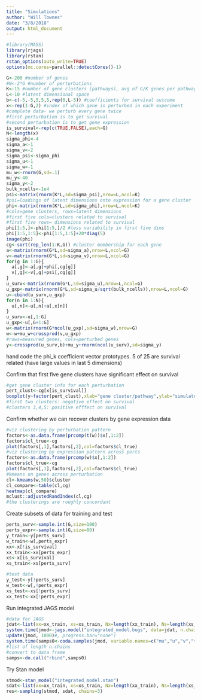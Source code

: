 ```yaml
---
title: "Simulations"
author: "Will Townes"
date: "3/8/2018"
output: html_document
---
```


```r
#library(MASS)
library(rjags)
library(rstan)
rstan_options(auto_write=TRUE)
options(mc.cores=parallel::detectCores()-1)
```

```r
G<-200 #number of genes
#N<-2*G #number of perturbations
K<-15 #number of gene clusters (pathways), avg of G/K genes per pathway
L<-10 #latent dimensional space
b<-c(-5,-5,5,5,5,rep(0,L-5)) #coefficients for survival outcome
x<-rep(1:G,2) #index of which gene is perturbed in each experiment
#complete data- we perturb every gene twice
#first perturbation is to get survival
#second perturbation is to get gene expression
is_survival<-rep(c(TRUE,FALSE),each=G)
N<-length(x)
sigma_phi<-4
sigma_a<-1
sigma_v<-2
sigma_psi<-sigma_phi
sigma_u<-1
sigma_w<-1
mu_w<-rnorm(G,sd=.1)
mu_y<-40
sigma_y<-2
bulk_ncells<-1e4
psi<-matrix(rnorm(K*L,sd=sigma_psi),nrow=L,ncol=K)
#psi=loadings of latent dimensions onto expression for a gene cluster
phi<-matrix(rnorm(K*L,sd=sigma_phi),nrow=L,ncol=K)
#cols=gene clusters, rows=latent dimensions
#first five cols=clusters related to survival
#first five rows= dimensions related to survival
phi[1:5,]<-phi[1:5,]/2 #less variability in first five dims
phi[1:5,1:5]<-phi[1:5,1:5]+20*diag(5)
image(phi)
cg<-sort(rep_len(1:K,G)) #cluster membership for each gene
a<-matrix(rnorm(G*L,sd=sigma_a),nrow=L,ncol=G)
v<-matrix(rnorm(G*L,sd=sigma_v),nrow=L,ncol=G)
for(g in 1:G){
  a[,g]<-a[,g]+phi[,cg[g]]
  v[,g]<-v[,g]+psi[,cg[g]]
}
u_surv<-matrix(rnorm(G*L,sd=sigma_u),nrow=L,ncol=G)
u_gxp<-matrix(rnorm(G*L,sd=sigma_u/sqrt(bulk_ncells)),nrow=L,ncol=G)
u<-cbind(u_surv,u_gxp)
for(n in 1:N){
  u[,n]<-u[,n]+a[,x[n]]
}
u_surv<-u[,1:G]
u_gxp<-u[,G+1:G]
w<-matrix(rnorm(G*ncol(u_gxp),sd=sigma_w),nrow=G)
w<-w+mu_w+crossprod(v,u_gxp)
#rows=measured genes, cols=perturbed genes
y<-crossprod(u_surv,b)+mu_y+rnorm(ncol(u_surv),sd=sigma_y)
```

hand code the phi_k coefficient vector prototypes. 5 of 25 are survival related (have large values in last 5 dimensions)

Confirm that first five gene clusters have significant effect on survival

```r
#get gene cluster info for each perturbation
pert_clust<-cg[x[is_survival]]
boxplot(y~factor(pert_clust),xlab="gene cluster/pathway",ylab="simulated lifespan")
#first two clusters: negative effect on survival
#clusters 3,4,5: positive efffect on survival
```

Confirm whether we can recover clusters by gene expression data

```r
#viz clustering by perturbation pattern
factors<-as.data.frame(prcomp(t(w))$x[,1:2])
factors$cl_true<-cg
plot(factors[,1],factors[,2],col=factors$cl_true)
#viz clustering by expression pattern across perts
factors<-as.data.frame(prcomp(w)$x[,1:2])
factors$cl_true<-cg
plot(factors[,1],factors[,2],col=factors$cl_true)
#kmeans on genes across perturbation
cl<-kmeans(w,50)$cluster
cl_compare<-table(cl,cg)
heatmap(cl_compare)
mclust::adjustedRandIndex(cl,cg)
#the clusterings are roughly concordant
```

Create subsets of data for training and test

```r
perts_surv<-sample.int(G,size=100)
perts_expr<-sample.int(G,size=80)
y_train<-y[perts_surv]
w_train<-w[,perts_expr]
xx<-x[!is_survival]
xx_train<-xx[perts_expr]
xs<-x[is_survival]
xs_train<-xs[perts_surv]

#test data
y_test<-y[!perts_surv]
w_test<-w[,!perts_expr]
xs_test<-xs[!perts_surv]
xx_test<-xx[!perts_expr]
```

Run integrated JAGS model

```r
#data for JAGS
jdat<-list(xx=xx_train, xs=xs_train, Nx=length(xx_train), Ns=length(xs_train), ncell_s=rep_len(1,length(xs_train)), ncell_x=bulk_ncells, L=20, K=50, G=nrow(w_train), W=w_train, y=y_train, dir_wts=rep(1,K))
system.time(jmod<-jags.model("integrated_model.bugs", data=jdat, n.chains=3, quiet=FALSE)) #this took almost 10 hours!
update(jmod, 1000)#, progress.bar="none")
system.time(samps0<-coda.samples(jmod, variable.names=c("mu","u","v","tau_y"), n.iter=5000, progress.bar="none")) 
#list of length n.chains
#convert to data frame
samps<-do.call("rbind",samps0)
```

Try Stan model

```r
stmod<-stan_model("integrated_model.stan")
sdat<-list(xx=xx_train, xs=xs_train, Nx=length(xx_train), Ns=length(xs_train), ncell_s=rep_len(1,length(xs_train)), ncell_x=bulk_ncells, L=10, K=15, G=nrow(w_train), W=w_train, y=y_train, dir_wts=rep(1,K), Ls=5)
res<-sampling(stmod, sdat, chains=3)
```
